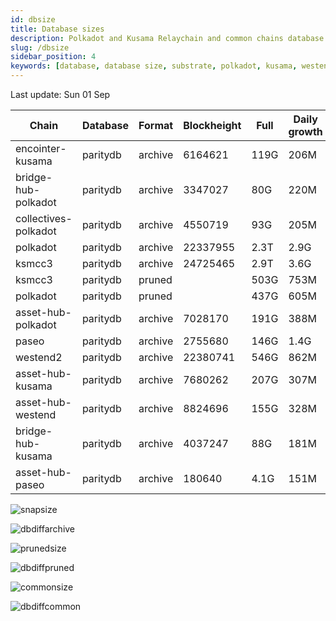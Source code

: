```yaml
---
id: dbsize
title: Database sizes
description: Polkadot and Kusama Relaychain and common chains database sizes
slug: /dbsize
sidebar_position: 4
keywords: [database, database size, substrate, polkadot, kusama, westend]
---
```



Last update: Sun 01 Sep

| Chain    | Database   | Format | Blockheight | Full         | Daily growth |
| ------------------------| ----------- | -------- | ------- | ---------- | ----- | 
| encointer-kusama | paritydb | archive | 6164621 | 119G | 206M |
| bridge-hub-polkadot | paritydb | archive | 3347027 | 80G | 220M |
| collectives-polkadot | paritydb | archive | 4550719 | 93G | 205M |
| polkadot | paritydb | archive | 22337955 | 2.3T | 2.9G |
| ksmcc3 | paritydb | archive | 24725465 | 2.9T | 3.6G |
| ksmcc3 | paritydb | pruned |  | 503G | 753M |
| polkadot | paritydb | pruned |  | 437G | 605M |
| asset-hub-polkadot | paritydb | archive | 7028170 | 191G | 388M |
| paseo | paritydb | archive | 2755680 | 146G | 1.4G |
| westend2 | paritydb | archive | 22380741 | 546G | 862M |
| asset-hub-kusama | paritydb | archive | 7680262 | 207G | 307M |
| asset-hub-westend | paritydb | archive | 8824696 | 155G | 328M |
| bridge-hub-kusama | paritydb | archive | 4037247 | 88G | 181M |
| asset-hub-paseo | paritydb | archive | 180640 | 4.1G | 151M |

![snapsize](/img/archivesize.png)

![dbdiffarchive](/img/dbdiffrelay.png)

![prunedsize](/img/prunedsize.png)

![dbdiffpruned](/img/dbdiffpruned.png)

![commonsize](/img/commonsize.png)

![dbdiffcommon](/img/dbdiffcommon.png)
